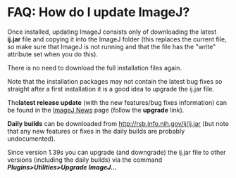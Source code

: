 = FAQ: How do I update ImageJ? =

Once installed, updating ImageJ consists only of downloading the latest '''ij.jar''' file and copying it into the ImageJ folder (this replaces the current file, so make sure that ImageJ is not running and that the file has the "write" attribute set when you do this).

There is no need to download the full installation files again.

Note that the installation packages may not contain the latest bug fixes so straight after a first installation it is a good idea to upgrade the ij.jar file.

The''' latest release update''' (with the new features/bug fixes information) can be found in the [[http://rsbweb.nih.gov/ij/notes.html| ImageJ News]] page (follow the '''upgrade''' link).

'''Daily builds''' can be downloaded from [[http://rsb.info.nih.gov/ij/ij.jar| http://rsb.info.nih.gov/ij/ij.jar]] (but note that any new features or fixes in the daily builds are probably undocumented).

Since version 1.39s you can upgrade (and downgrade) the ij.jar file to other versions (including the daily builds) via the command '''''Plugins>Utilities>Upgrade ImageJ...'''''
